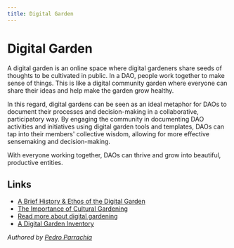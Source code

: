 ```yaml
---
title: Digital Garden
---
```


# Digital Garden

A digital garden is an online space where digital gardeners share seeds of thoughts to be cultivated in public. In a DAO, people work together to make sense of things. This is like a digital community garden where everyone can share their ideas and help make the garden grow healthy.

In this regard, digital gardens can be seen as an ideal metaphor for DAOs to document their processes and decision-making in a collaborative, participatory way. By engaging the community in documenting DAO activities and initiatives using digital garden tools and templates, DAOs can tap into their members' collective wisdom, allowing for more effective sensemaking and decision-making.

With everyone working together, DAOs can thrive and grow into beautiful, productive entities.

## Links

- [A Brief History & Ethos of the Digital Garden](https://maggieappleton.com/garden-history)
- [The Importance of Cultural Gardening](https://behzod.com/organizations-as-ecosystems/the-importance-of-cultural-gardening)
- [Read more about digital gardening](https://beta.startupy.world/topic/digital-gardening/)
- [A Digital Garden Inventory](https://medium.com/@raysims/a-digital-garden-inventory-d6450fe74b4)

*Authored by [Pedro Parrachia](https://x.com/parrachia)*